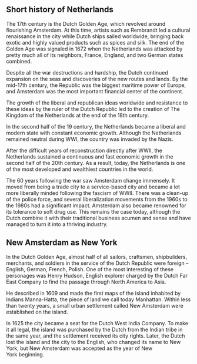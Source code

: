 ## Short history of Netherlands
The 17th century is the Dutch Golden Age, which revolved around flourishing Amsterdam. At this time, artists such as Rembrandt led a cultural renaissance in the city while Dutch ships sailed worldwide, bringing back exotic and highly valued products such as spices and silk. The end of the Golden Age was signaled in 1672 when the Netherlands was attacked by pretty much all of its neighbors, France, England, and two German states combined.

Despite all the war destructions and hardship, the Dutch continued expansion on the seas and discoveries of the new routes and lands. By the mid-17th century, the Republic was the biggest maritime power of Europe, and Amsterdam was the most important financial center of the continent.

The growth of the liberal and republican ideas worldwide and resistance to these ideas by the ruler of the Dutch Republic led to the creation of The Kingdom of the Netherlands at the end of the 18th century.  

In the second half of the 19 century, the Netherlands became a liberal and modern state with constant economic growth. Although the Netherlands remained neutral during WWI, the country was invaded by the Nazis. 

After the difficult years of reconstruction directly after WWII, the Netherlands sustained a continuous and fast economic growth in the second half of the 20th century. As a result, today, the Netherlands is one of the most developed and wealthiest countries in the world. 

The 60 years following the war saw Amsterdam change immensely. It moved from being a trade city to a service-based city and became a lot more liberally minded following the fascism of WWII. There was a clean-up of the police force, and several liberalization movements from the 1960s to the 1980s had a significant impact. Amsterdam also became renowned for its tolerance to soft drug use. This remains the case today, although the Dutch combine it with their traditional business acumen and sense and have managed to turn it into a thriving industry.

## New Amsterdam as New York
In the Dutch Golden Age, almost half of all sailors, craftsmen, shipbuilders, merchants, and soldiers in the service of the Dutch Republic were foreign – English, German, French, Polish. One of the most interesting of these personages was Henry Hudson, English explorer charged by the Dutch Far East Company to find the passage through North America to Asia. 

He described in 1609 and made the first maps of the island inhabited by Indians Manna-Hatta, the piece of land we call today Manhattan. Within less than twenty years, a small urban settlement called New Amsterdam were established on the island. 

In 1625 the city became a seat for the Dutch West India Company. To make it all legal, the island was purchased by the Dutch from the Indian tribe in the same year, and the settlement received its city rights. Later, the Dutch lost the island and the city to the English, who changed its name to New York, but New Amsterdam was accepted as the year of New York beginning.
